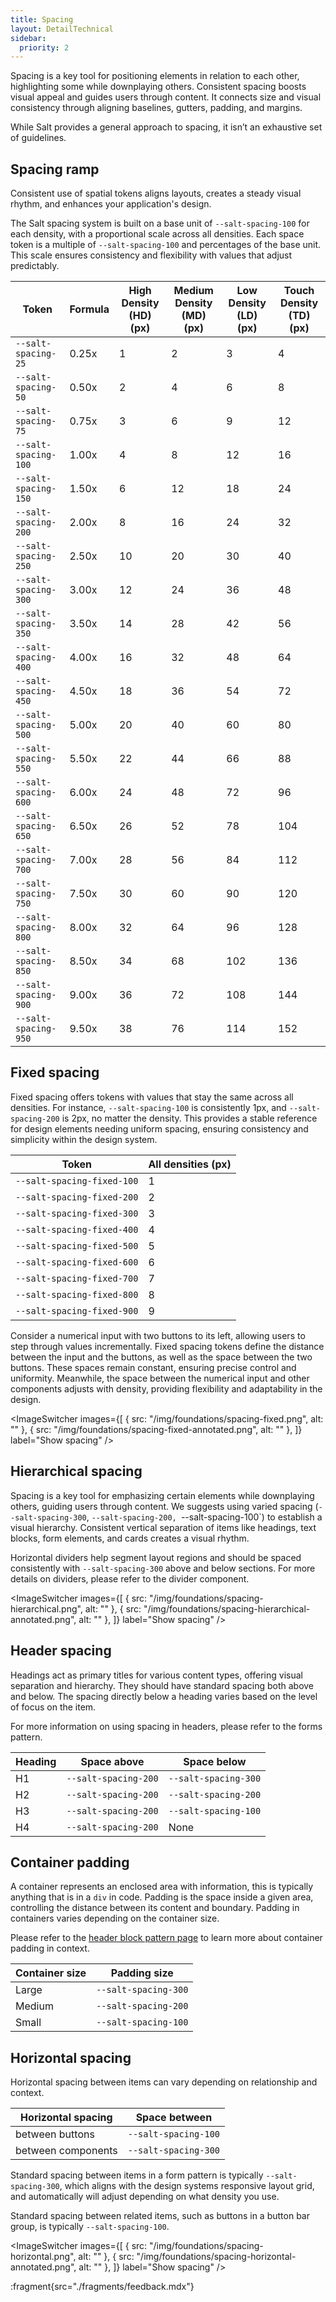 ```yaml
---
title: Spacing
layout: DetailTechnical
sidebar:
  priority: 2
---
```


Spacing is a key tool for positioning elements in relation to each other, highlighting some while downplaying others. Consistent spacing boosts visual appeal and guides users through content. It connects size and visual consistency through aligning baselines, gutters, padding, and margins.

While Salt provides a general approach to spacing, it isn’t an exhaustive set of guidelines.

## Spacing ramp

Consistent use of spatial tokens aligns layouts, creates a steady visual rhythm, and enhances your application's design.

The Salt spacing system is built on a base unit of `--salt-spacing-100` for each density, with a proportional scale across all densities. Each space token is a multiple of `--salt-spacing-100` and percentages of the base unit. This scale ensures consistency and flexibility with values that adjust predictably.

| Token                | Formula | High Density (HD) (px) | Medium Density (MD) (px) | Low Density (LD) (px) | Touch Density (TD) (px) |
| -------------------- | ------- | ---------------------- | ------------------------ | --------------------- | ----------------------- |
| `--salt-spacing-25`  | 0.25x   | 1                      | 2                        | 3                     | 4                       |
| `--salt-spacing-50`  | 0.50x   | 2                      | 4                        | 6                     | 8                       |
| `--salt-spacing-75`  | 0.75x   | 3                      | 6                        | 9                     | 12                      |
| `--salt-spacing-100` | 1.00x   | 4                      | 8                        | 12                    | 16                      |
| `--salt-spacing-150` | 1.50x   | 6                      | 12                       | 18                    | 24                      |
| `--salt-spacing-200` | 2.00x   | 8                      | 16                       | 24                    | 32                      |
| `--salt-spacing-250` | 2.50x   | 10                     | 20                       | 30                    | 40                      |
| `--salt-spacing-300` | 3.00x   | 12                     | 24                       | 36                    | 48                      |
| `--salt-spacing-350` | 3.50x   | 14                     | 28                       | 42                    | 56                      |
| `--salt-spacing-400` | 4.00x   | 16                     | 32                       | 48                    | 64                      |
| `--salt-spacing-450` | 4.50x   | 18                     | 36                       | 54                    | 72                      |
| `--salt-spacing-500` | 5.00x   | 20                     | 40                       | 60                    | 80                      |
| `--salt-spacing-550` | 5.50x   | 22                     | 44                       | 66                    | 88                      |
| `--salt-spacing-600` | 6.00x   | 24                     | 48                       | 72                    | 96                      |
| `--salt-spacing-650` | 6.50x   | 26                     | 52                       | 78                    | 104                     |
| `--salt-spacing-700` | 7.00x   | 28                     | 56                       | 84                    | 112                     |
| `--salt-spacing-750` | 7.50x   | 30                     | 60                       | 90                    | 120                     |
| `--salt-spacing-800` | 8.00x   | 32                     | 64                       | 96                    | 128                     |
| `--salt-spacing-850` | 8.50x   | 34                     | 68                       | 102                   | 136                     |
| `--salt-spacing-900` | 9.00x   | 36                     | 72                       | 108                   | 144                     |
| `--salt-spacing-950` | 9.50x   | 38                     | 76                       | 114                   | 152                     |

## Fixed spacing

Fixed spacing offers tokens with values that stay the same across all densities. For instance, `--salt-spacing-100` is consistently 1px, and `--salt-spacing-200` is 2px, no matter the density. This provides a stable reference for design elements needing uniform spacing, ensuring consistency and simplicity within the design system.

| Token                      | All densities (px) |
| -------------------------- | ------------------ |
| `--salt-spacing-fixed-100` | 1                  |
| `--salt-spacing-fixed-200` | 2                  |
| `--salt-spacing-fixed-300` | 3                  |
| `--salt-spacing-fixed-400` | 4                  |
| `--salt-spacing-fixed-500` | 5                  |
| `--salt-spacing-fixed-600` | 6                  |
| `--salt-spacing-fixed-700` | 7                  |
| `--salt-spacing-fixed-800` | 8                  |
| `--salt-spacing-fixed-900` | 9                  |

Consider a numerical input with two buttons to its left, allowing users to step through values incrementally. Fixed spacing tokens define the distance between the input and the buttons, as well as the space between the two buttons. These spaces remain constant, ensuring precise control and uniformity. Meanwhile, the space between the numerical input and other components adjusts with density, providing flexibility and adaptability in the design.

<ImageSwitcher
  images={[
    { src: "/img/foundations/spacing-fixed.png", alt: "" },
    { src: "/img/foundations/spacing-fixed-annotated.png", alt: "" },
  ]}
  label="Show spacing"
/>

## Hierarchical spacing

Spacing is a key tool for emphasizing certain elements while downplaying others, guiding users through content. We suggests using varied spacing (`--salt-spacing-300`, `--salt-spacing-200, `--salt-spacing-100`) to establish a visual hierarchy. Consistent vertical separation of items like headings, text blocks, form elements, and cards creates a visual rhythm.

Horizontal dividers help segment layout regions and should be spaced consistently with `--salt-spacing-300` above and below sections. For more details on dividers, please refer to the divider component.

<ImageSwitcher
  images={[
    { src: "/img/foundations/spacing-hierarchical.png", alt: "" },
    { src: "/img/foundations/spacing-hierarchical-annotated.png", alt: "" },
  ]}
  label="Show spacing"
/>

## Header spacing

Headings act as primary titles for various content types, offering visual separation and hierarchy. They should have standard spacing both above and below. The spacing directly below a heading varies based on the level of focus on the item.

For more information on using spacing in headers, please refer to the forms pattern.

| Heading | Space above          | Space below          |
| ------- | -------------------- | -------------------- |
| H1      | `--salt-spacing-200` | `--salt-spacing-300` |
| H2      | `--salt-spacing-200` | `--salt-spacing-200` |
| H3      | `--salt-spacing-200` | `--salt-spacing-100` |
| H4      | `--salt-spacing-200` | None                 |

## Container padding

A container represents an enclosed area with information, this is typically anything that is in a `div` in code. Padding is the space inside a given area, controlling the distance between its content and boundary. Padding in containers varies depending on the container size.

Please refer to the [header block pattern page](/salt/patterns/header-block) to learn more about container padding in context.

| Container size | Padding size         |
| -------------- | -------------------- |
| Large          | `--salt-spacing-300` |
| Medium         | `--salt-spacing-200` |
| Small          | `--salt-spacing-100` |

## Horizontal spacing

Horizontal spacing between items can vary depending on relationship and context.

| Horizontal spacing | Space between        |
| ------------------ | -------------------- |
| between buttons    | `--salt-spacing-100` |
| between components | `--salt-spacing-300` |

Standard spacing between items in a form pattern is typically `--salt-spacing-300`, which aligns with the design systems responsive layout grid, and automatically will adjust depending on what density you use.

Standard spacing between related items, such as buttons in a button bar group, is typically `--salt-spacing-100`.

<ImageSwitcher
  images={[
    { src: "/img/foundations/spacing-horizontal.png", alt: "" },
    { src: "/img/foundations/spacing-horizontal-annotated.png", alt: "" },
  ]}
  label="Show spacing"
/>

:fragment{src="./fragments/feedback.mdx"}

